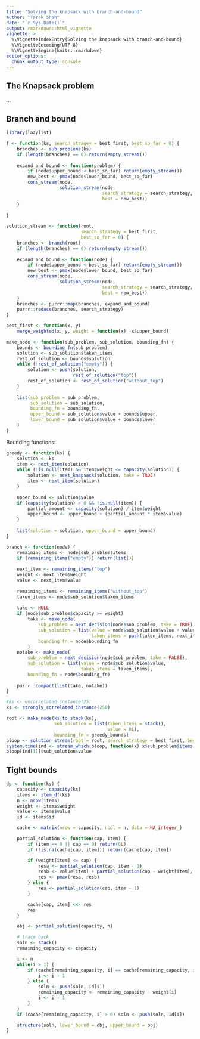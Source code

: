 ```yaml
---
title: "Solving the knapsack with branch-and-bound"
author: "Tarak Shah"
date: "`r Sys.Date()`"
output: rmarkdown::html_vignette
vignette: >
  %\VignetteIndexEntry{Solving the knapsack with branch-and-bound}
  %\VignetteEncoding{UTF-8}
  %\VignetteEngine{knitr::rmarkdown}
editor_options: 
  chunk_output_type: console
---
```


## The Knapsack problem

...

## Branch and bound

```r
library(lazylist)

f <- function(ks, search_stragey = best_first, best_so_far = 0) {
    branches <- sub_problems(ks)
    if (length(branches) == 0) return(empty_stream())
    
    expand_and_bound <- function(problem) {
        if (node$upper_bound < best_so_far) return(empty_stream())
        new_best <- pmax(node$lower_bound, best_so_far)
        cons_stream(node,
                    solution_stream(node,
                                    search_strategy = search_strategy,
                                    best = new_best))
    }
    
}

solution_stream <- function(root, 
                            search_strategy = best_first, 
                            best_so_far = 0) {
    branches <- branch(root)
    if (length(branches) == 0) return(empty_stream())
    
    expand_and_bound <- function(node) {
        if (node$upper_bound < best_so_far) return(empty_stream())
        new_best <- pmax(node$lower_bound, best_so_far)
        cons_stream(node,
                    solution_stream(node,
                                    search_strategy = search_strategy,
                                    best = new_best))
    }
    branches <- purrr::map(branches, expand_and_bound)
    purrr::reduce(branches, search_strategy)
}
```

```r
best_first <- function(x, y) 
    merge_weighted(x, y, weight = function(x) -x$upper_bound)
```

```r
make_node <- function(sub_problem, sub_solution, bounding_fn) {
    bounds <- bounding_fn(sub_problem)
    solution <- sub_solution$taken_items
    rest_of_solution <- bounds$solution
    while (!rest_of_solution("empty")) {
        solution <- push(solution, 
                         rest_of_solution("top"))
        rest_of_solution <- rest_of_solution("without_top")
    }
    
    list(sub_problem = sub_problem,
         sub_solution = sub_solution,
         bounding_fn = bounding_fn,
         upper_bound = sub_solution$value + bounds$upper,
         lower_bound = sub_solution$value + bounds$lower
    )
}
```

Bounding functions:

```r
greedy <- function(ks) {
    solution <- ks
    item <- next_item(solution)
    while (!is.null(item) && item$weight <= capacity(solution)) {
        solution <- next_knapsack(solution, take = TRUE)
        item <- next_item(solution)
    }
    
    upper_bound <- solution$value
    if (capacity(solution) > 0 && !is.null(item)) {
        partial_amount <- capacity(solution) / item$weight
        upper_bound <- upper_bound + (partial_amount * item$value)
    }
    
    list(solution = solution, upper_bound = upper_bound)
}

```
```r
branch <- function(node) {
    remaining_items <- node$sub_problem$items
    if (remaining_items("empty")) return(list())
    
    next_item <- remaining_items("top")
    weight <- next_item$weight
    value <- next_item$value
    
    remaining_items <- remaining_items("without_top")
    taken_items <- node$sub_solution$taken_items
    
    take <- NULL
    if (node$sub_problem$capacity >= weight)
        take <- make_node(
            sub_problem = next_decision(node$sub_problem, take = TRUE), 
            sub_solution = list(value = node$sub_solution$value + value, 
                                taken_items = push(taken_items, next_item)),
            bounding_fn = node$bounding_fn
        )
    notake <- make_node(
        sub_problem = next_decision(node$sub_problem, take = FALSE),
        sub_solution = list(value = node$sub_solution$value,
                            taken_items = taken_items),
        bounding_fn = node$bounding_fn)
    
    purrr::compact(list(take, notake))
}
```


```r
#ks <- uncorrelated_instance(25)
ks <- strongly_correlated_instance(250)

root <- make_node(ks_to_stack(ks), 
                  sub_solution = list(taken_items = stack(), 
                                      value = 0L),
                  bounding_fn = greedy_bounds)
bloop <- solution_stream(root = root, search_strategy = best_first, best = 0)
system.time(ind <- stream_which(bloop, function(x) x$sub_problem$items("empty")))
bloop[ind[1]]$sub_solution$value
```


## Tight bounds

```r
dp <- function(ks) {
    capacity <- capacity(ks)
    items <- item_df(ks)
    n <- nrow(items)
    weight <- items$weight
    value <- items$value
    id <- items$id

    cache <- matrix(nrow = capacity, ncol = n, data = NA_integer_)

    partial_solution <- function(cap, item) {
        if (item == 0 || cap == 0) return(0L)
        if (!is.na(cache[cap, item])) return(cache[cap, item])

        if (weight[item] <= cap) {
            resa <- partial_solution(cap, item - 1)
            resb <- value[item] + partial_solution(cap - weight[item], item - 1)
            res <- pmax(resa, resb)
        } else {
            res <- partial_solution(cap, item - 1)
        }

        cache[cap, item] <<- res
        res
    }

    obj <- partial_solution(capacity, n)

    # trace back
    soln <- stack()
    remaining_capacity <- capacity

    i <- n
    while(i > 1) {
        if (cache[remaining_capacity, i] == cache[remaining_capacity, i - 1]) {
            i <- i - 1
        } else {
            soln <- push(soln, id[i])
            remaining_capacity <- remaining_capacity - weight[i]
            i <- i - 1
        }
    }
    if (cache[remaining_capacity, i] > 0) soln <- push(soln, id[i])

    structure(soln, lower_bound = obj, upper_bound = obj)
}

```
